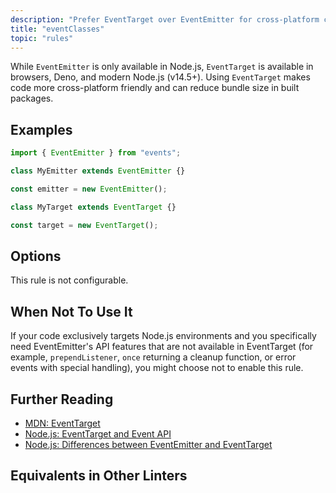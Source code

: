 ```yaml
---
description: "Prefer EventTarget over EventEmitter for cross-platform compatibility."
title: "eventClasses"
topic: "rules"
---
```




<RuleSummary plugin="node" rule="eventClasses" />

While `EventEmitter` is only available in Node.js, `EventTarget` is available in browsers, Deno, and modern Node.js (v14.5+).
Using `EventTarget` makes code more cross-platform friendly and can reduce bundle size in built packages.

## Examples

<Tabs>
<TabItem label="❌ Incorrect">

```ts
import { EventEmitter } from "events";

class MyEmitter extends EventEmitter {}

const emitter = new EventEmitter();
```

</TabItem>
<TabItem label="✅ Correct">

```ts
class MyTarget extends EventTarget {}

const target = new EventTarget();
```

</TabItem>
</Tabs>

## Options

This rule is not configurable.

## When Not To Use It

If your code exclusively targets Node.js environments and you specifically need EventEmitter's API features that are not available in EventTarget (for example, `prependListener`, `once` returning a cleanup function, or error events with special handling), you might choose not to enable this rule.

## Further Reading

- [MDN: EventTarget](https://developer.mozilla.org/en-US/docs/Web/API/EventTarget)
- [Node.js: EventTarget and Event API](https://nodejs.org/api/events.html#eventtarget-and-event-api)
- [Node.js: Differences between EventEmitter and EventTarget](https://nodejs.org/api/events.html#eventtarget-and-event-api)

## Equivalents in Other Linters

<RuleEquivalents pluginId="node" ruleId="eventClasses" />
